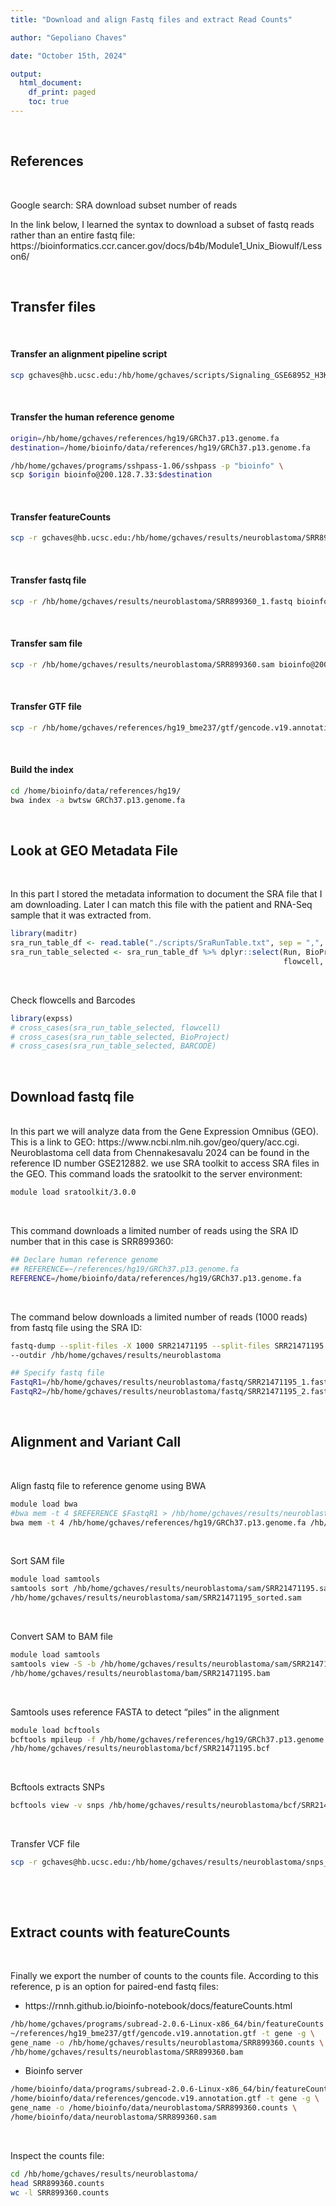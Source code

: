 ```yaml
---
title: "Download and align Fastq files and extract Read Counts"

author: "Gepoliano Chaves"

date: "October 15th, 2024"

output:
  html_document:
    df_print: paged
    toc: true
---
```



\

## References

\

Google search: SRA download subset number of reads

In the link below, I learned the syntax to download a subset of fastq reads rather than an entire fastq file:
https://bioinformatics.ccr.cancer.gov/docs/b4b/Module1_Unix_Biowulf/Lesson6/

\

## Transfer files

\

#### Transfer an alignment pipeline script

```bash
scp gchaves@hb.ucsc.edu:/hb/home/gchaves/scripts/Signaling_GSE68952_H3K4me3.sh ./scripts
```

\

#### Transfer the human reference genome

```bash
origin=/hb/home/gchaves/references/hg19/GRCh37.p13.genome.fa
destination=/home/bioinfo/data/references/hg19/GRCh37.p13.genome.fa

/hb/home/gchaves/programs/sshpass-1.06/sshpass -p "bioinfo" \
scp $origin bioinfo@200.128.7.33:$destination
```

\

#### Transfer featureCounts

```bash
scp -r gchaves@hb.ucsc.edu:/hb/home/gchaves/results/neuroblastoma/SRR899360_1.fastq /home/bioinfo/data/
```

\

#### Transfer fastq file

```bash
scp -r /hb/home/gchaves/results/neuroblastoma/SRR899360_1.fastq bioinfo@200.128.7.33:/home/bioinfo/data/neuroblastoma
```

\

#### Transfer sam file

```bash
scp -r /hb/home/gchaves/results/neuroblastoma/SRR899360.sam bioinfo@200.128.7.33:/home/bioinfo/data/neuroblastoma
```

\

#### Transfer GTF file

```bash
scp -r /hb/home/gchaves/references/hg19_bme237/gtf/gencode.v19.annotation.gtf  bioinfo@200.128.7.33:/home/bioinfo/data/references/
```

\

#### Build the index

```bash
cd /home/bioinfo/data/references/hg19/
bwa index -a bwtsw GRCh37.p13.genome.fa
```

\

## Look at GEO Metadata File

\

In this part I stored the metadata information to document the SRA file that I am downloading. Later I can match this file with the patient and RNA-Seq sample that it was extracted from.

```r
library(maditr)
sra_run_table_df <- read.table("./scripts/SraRunTable.txt", sep = ",", header = T)
sra_run_table_selected <- sra_run_table_df %>% dplyr::select(Run, BioProject, BioSample, Experiment, 
                                                             flowcell, Sample.Name, BARCODE)
```

\

Check flowcells and Barcodes

```r
library(expss)
# cross_cases(sra_run_table_selected, flowcell)
# cross_cases(sra_run_table_selected, BioProject)
# cross_cases(sra_run_table_selected, BARCODE)
```


\

## Download fastq file

\
In this part we will analyze data from the Gene Expression Omnibus (GEO). This is a link to GEO: https://www.ncbi.nlm.nih.gov/geo/query/acc.cgi. Neuroblastoma cell data from Chennakesavalu 2024 can be found in the reference ID number GSE212882. we use SRA toolkit to access SRA files in the GEO. This command loads the sratoolkit to the server environment:

```bash
module load sratoolkit/3.0.0
```

\

This command downloads a limited number of reads using the SRA ID number that in this case is SRR899360:

```bash
## Declare human reference genome
## REFERENCE=~/references/hg19/GRCh37.p13.genome.fa
REFERENCE=/home/bioinfo/data/references/hg19/GRCh37.p13.genome.fa
```

\

The command below downloads a limited number of reads (1000 reads) from fastq file using the SRA ID:


```bash
fastq-dump --split-files -X 1000 SRR21471195 --split-files SRR21471195 \
--outdir /hb/home/gchaves/results/neuroblastoma

## Specify fastq file
FastqR1=/hb/home/gchaves/results/neuroblastoma/fastq/SRR21471195_1.fastq 
FastqR2=/hb/home/gchaves/results/neuroblastoma/fastq/SRR21471195_2.fastq
```

\

## Alignment and Variant Call

\

Align fastq file to reference genome using BWA

```bash
module load bwa
#bwa mem -t 4 $REFERENCE $FastqR1 > /hb/home/gchaves/results/neuroblastoma/SRR899360.sam
bwa mem -t 4 /hb/home/gchaves/references/hg19/GRCh37.p13.genome.fa /hb/home/gchaves/results/neuroblastoma/fastq/SRR21471195_1.fastq /hb/home/gchaves/results/neuroblastoma/fastq/SRR21471195_2.fastq > /hb/home/gchaves/results/neuroblastoma/sam/SRR21471195.sam
```

\

Sort SAM file

```bash
module load samtools
samtools sort /hb/home/gchaves/results/neuroblastoma/sam/SRR21471195.sam > \
/hb/home/gchaves/results/neuroblastoma/sam/SRR21471195_sorted.sam
```

\

Convert SAM to BAM file

```bash
module load samtools
samtools view -S -b /hb/home/gchaves/results/neuroblastoma/sam/SRR21471195_sorted.sam > \
/hb/home/gchaves/results/neuroblastoma/bam/SRR21471195.bam
```

\

Samtools uses reference FASTA to detect "piles" in the alignment

```bash
module load bcftools
bcftools mpileup -f /hb/home/gchaves/references/hg19/GRCh37.p13.genome.fa /hb/home/gchaves/results/neuroblastoma/bam/SRR21471195.bam > \
/hb/home/gchaves/results/neuroblastoma/bcf/SRR21471195.bcf
```

\

Bcftools extracts SNPs
  
```bash
bcftools view -v snps /hb/home/gchaves/results/neuroblastoma/bcf/SRR21471195.bcf > /hb/home/gchaves/results/neuroblastoma/snps_vcf/SRR21471195_snps.vcf
```

\

Transfer VCF file

```bash
scp -r gchaves@hb.ucsc.edu:/hb/home/gchaves/results/neuroblastoma/snps_vcf/SRR21471195_snps.vcf ./
```

\


\

## Extract counts with featureCounts

\

Finally we export the number of counts to the counts file. According to this reference, p is an option for paired-end fastq files:

* https://rnnh.github.io/bioinfo-notebook/docs/featureCounts.html

```bash
/hb/home/gchaves/programs/subread-2.0.6-Linux-x86_64/bin/featureCounts -T 16 -a \
~/references/hg19_bme237/gtf/gencode.v19.annotation.gtf -t gene -g \
gene_name -o /hb/home/gchaves/results/neuroblastoma/SRR899360.counts \
/hb/home/gchaves/results/neuroblastoma/SRR899360.bam
```


* Bioinfo server

```bash
/home/bioinfo/data/programs/subread-2.0.6-Linux-x86_64/bin/featureCounts -T 16 -a \
/home/bioinfo/data/references/gencode.v19.annotation.gtf -t gene -g \
gene_name -o /home/bioinfo/data/neuroblastoma/SRR899360.counts \
/home/bioinfo/data/neuroblastoma/SRR899360.sam
```

\

Inspect the counts file:

```bash
cd /hb/home/gchaves/results/neuroblastoma/
head SRR899360.counts
wc -l SRR899360.counts
```





